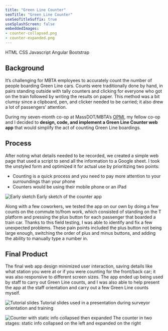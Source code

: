 ```yaml
---
title: "Green Line Counter"
seoTitle: "Green Line Counter"
useSeoTitleSuffix: true
useSplashScreen: false
embeddedImages:
- counter-collapsed.png
- counter-expanded.png
---
```



<Underlining highlight>HTML</Underlining> <Underlining highlight>CSS</Underlining> <Underlining highlight>Javascript</Underlining> <Underlining highlight>Angular</Underlining> <Underlining highlight>Bootstrap</Underlining> 

## Background

It’s challenging for MBTA employees to accurately count the number of people boarding Green Line cars. Counts were traditionally done by hand, in pairs standing outside with tally counters and clicking for everyone who got on the train followed by writing the results on paper. This method was a bit clumsy since a clipboard, pen, and clicker needed to be carried; it also drew a lot of passengers’ attention.

During my seven-month co-op at MassDOT/MBTA’s <a href="https://www.mass.gov/transportation-performance" target="_blank">OPMI</a>, my fellow co-op and I decided to **design, code, and implement a Green Line Counter web app** that would simplify the act of counting Green Line boardings.

## Process

After noting what details needed to be recorded, we created a simple web page that used a script to send all the information to a Google sheet. I took the unstyled form and optimized it for actual use by prioritizing two points:
- Counting is a quick process and you need to pay more attention to your surroundings than your phone
- Counters would be using their mobile phone or an iPad

![Early sketch](./sketch1.png)
<span class="img-cap">Early sketch of the counter app</span>

Along with a few coworkers, we tested the app on our own by doing a few counts on the commute to/from work, which consisted of standing on the T platform and pressing the plus button for each passenger that boarded a train car. Thanks to this field testing, I was able to identify and fix a few unexpected problems. These pain points included the plus button not being large enough, switching the order of plus and minus buttons, and adding the ability to manually type a number in.


## Final Product

The final web app design minimized user interaction, saving details like what station you were at or if you were counting for the front/back car; it was also responsive to different screen sizes. The app ended up being used by staff to carry out Green Line counts, and I was also able to help present the app at the staff orientation and carry out a few Green Line counts myself.

![Tutorial slides](./ppts-big2.png)
<span class="img-cap">Tutorial slides used in a presentation during surveyor orientation and training</span>

![Counter with static info collapsed then expanded](./counters2.png)
<span class="img-cap">The counter in two stages: static info collapsed on the left and expanded on the right</span>


